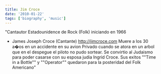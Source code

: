```yaml
---
title: Jim Croce
date: '2010-01-22'
tags: ['biography', 'music']
---
```


"Cantautor Estadounidence de Rock (Folk) iniciando en 1966
- James Joseph Croce (Cantante)
http://jimcroce.com
Muere a los 30 a�os en un accidente en su avion Privado cuando se atora en un arbol que en el despegue el piloto no pudo sortear. Se convirtio al Judaismo para poder casarse con su esposa judia Ingrid Croce. Sus exitos ""Time in a Bottle"" y ""Operator"" quedaron para la posteridad del Folk Americano"
